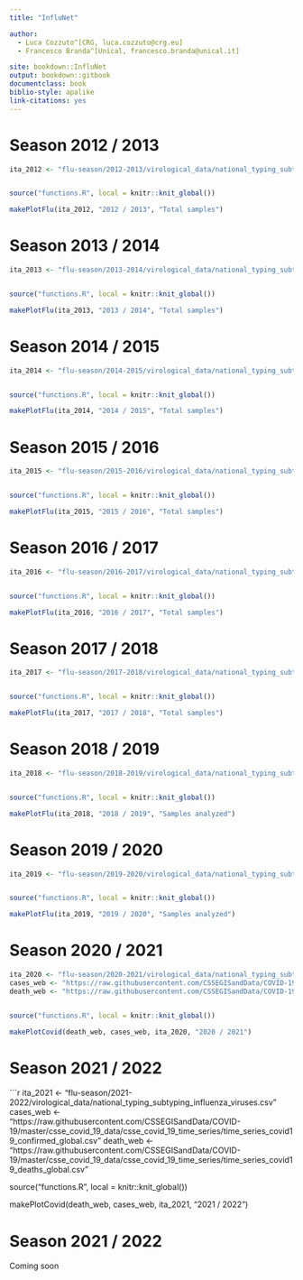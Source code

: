 ```yaml
---
title: "InfluNet"

author:
  - Luca Cozzuto^[CRG, luca.cozzuto@crg.eu]
  - Francesco Branda^[Unical, francesco.branda@unical.it]

site: bookdown::InfluNet
output: bookdown::gitbook
documentclass: book
biblio-style: apalike
link-citations: yes
---
```


# Season 2012 / 2013


```r


ita_2012 <- "flu-season/2012-2013/virological_data/national_typing_subtyping_influenza_viruses.csv"


source("functions.R", local = knitr::knit_global())

makePlotFlu(ita_2012, "2012 / 2013", "Total samples")

```

# Season 2013 / 2014


```r


ita_2013 <- "flu-season/2013-2014/virological_data/national_typing_subtyping_influenza_viruses.csv"


source("functions.R", local = knitr::knit_global())

makePlotFlu(ita_2013, "2013 / 2014", "Total samples")

```


# Season 2014 / 2015


```r


ita_2014 <- "flu-season/2014-2015/virological_data/national_typing_subtyping_influenza_viruses.csv"


source("functions.R", local = knitr::knit_global())

makePlotFlu(ita_2014, "2014 / 2015", "Total samples")

```


# Season 2015 / 2016


```r


ita_2015 <- "flu-season/2015-2016/virological_data/national_typing_subtyping_influenza_viruses.csv"


source("functions.R", local = knitr::knit_global())

makePlotFlu(ita_2015, "2015 / 2016", "Total samples")

```

# Season 2016 / 2017


```r


ita_2016 <- "flu-season/2016-2017/virological_data/national_typing_subtyping_influenza_viruses.csv"


source("functions.R", local = knitr::knit_global())

makePlotFlu(ita_2016, "2016 / 2017", "Total samples")

```


# Season 2017 / 2018


```r


ita_2017 <- "flu-season/2017-2018/virological_data/national_typing_subtyping_influenza_viruses.csv"


source("functions.R", local = knitr::knit_global())

makePlotFlu(ita_2017, "2017 / 2018", "Total samples")

```

# Season 2018 / 2019

```r


ita_2018 <- "flu-season/2018-2019/virological_data/national_typing_subtyping_influenza_viruses.csv"


source("functions.R", local = knitr::knit_global())

makePlotFlu(ita_2018, "2018 / 2019", "Samples analyzed")


```

# Season 2019 / 2020

```r


ita_2019 <- "flu-season/2019-2020/virological_data/national_typing_subtyping_influenza_viruses.csv"


source("functions.R", local = knitr::knit_global())

makePlotFlu(ita_2019, "2019 / 2020", "Samples analyzed")

```

# Season 2020 / 2021

```r


ita_2020 <- "flu-season/2020-2021/virological_data/national_typing_subtyping_influenza_viruses.csv"
cases_web <- "https://raw.githubusercontent.com/CSSEGISandData/COVID-19/master/csse_covid_19_data/csse_covid_19_time_series/time_series_covid19_confirmed_global.csv"
death_web <- "https://raw.githubusercontent.com/CSSEGISandData/COVID-19/master/csse_covid_19_data/csse_covid_19_time_series/time_series_covid19_deaths_global.csv"


source("functions.R", local = knitr::knit_global())

makePlotCovid(death_web, cases_web, ita_2020, "2020 / 2021")


```

# Season 2021 / 2022

```r

ita_2021 <- "flu-season/2021-2022/virological_data/national_typing_subtyping_influenza_viruses.csv"
cases_web <- "https://raw.githubusercontent.com/CSSEGISandData/COVID-19/master/csse_covid_19_data/csse_covid_19_time_series/time_series_covid19_confirmed_global.csv"
death_web <- "https://raw.githubusercontent.com/CSSEGISandData/COVID-19/master/csse_covid_19_data/csse_covid_19_time_series/time_series_covid19_deaths_global.csv"


source("functions.R", local = knitr::knit_global())

makePlotCovid(death_web, cases_web, ita_2021, "2021 / 2022")


# Season 2021 / 2022

Coming soon



